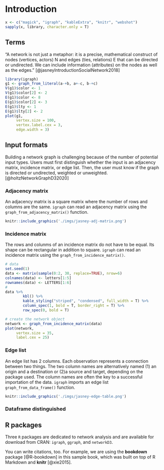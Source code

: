# Introduction {#intro}

```r
x <- c("magick", "igraph", "kableExtra", "knitr", "webshot")
sapply(x, library, character.only = T)
```

## Terms

"A network is not just a metaphor: it is a precise, mathematical construct of nodes (vertices, actors) N and edges (ties, relations) E that can be directed or undirected. We can include information
(attributes) on the nodes as well as the edges." [@jasneyIntroductionSocialNetwork2018]

```r
library(igraph)
g1 <- graph_from_literal(a-+b, a+-c, b-+c)
V(g1)$color <- 1
V(g1)$color[2] <- 2
E(g1)$color <- 8
E(g1)$color[2] <- 3
E(g1)$lty <- 1
E(g1)$lty[2] <- 2
plot(g1, 
     vertex.size = 100,
     vertex.label.cex = 3,
     edge.width = 3)


```

## Input formats

Building a network graph is challenging because of the number of potential input types. Users must first distinguish whether the input is an adjacency matrix, incidence matrix, or edge list.  Then, the user must know if the graph is directed or undirected, weighted or unweighted. 
[@holtzNetworkGraphD32020]

### Adjacency matrix

An adjacency matrix is a square matrix where the number of rows and columns are the same. `igraph` can read an adjacency matrix using the `graph_from_adjacency_matrix()` function.

```r

knitr::include_graphics('./imgs/jasney-adj-matrix.png')

```


### Incidence matrix

The rows and colunms of an incidence matrix do not have to be equal.  Its shape can be rectangular in addition to square. `igraph` can read an incidence matrix using the `graph_from_incidence_matrix()`.

<div class = "row">
<div class = "col-md-6">
```r
# data
set.seed(1)
data <- matrix(sample(0:2, 30, replace=TRUE), nrow=6)
colnames(data) <- letters[1:5]
rownames(data) <- LETTERS[1:6]
#
data %>%
        kbl() %>%
        kable_styling("striped", "condensed", full_width = T) %>%
        column_spec(1, bold = T, border_right = T) %>%
        row_spec(0, bold = T)
```
</div>
<div class = "col-md-6">
```r
# create the network object
network <- graph_from_incidence_matrix(data)
plot(network, 
     vertex.size = 35,
     label.cex = 25)
```
</div>
</div>

### Edge list

An edge list has 2 columns. Each observation represents a connection between two things.  The two column names are alternatively named (1) an origin and a destination or (2)a source and target, depending on the package used.  The column names are often the key to a successful importation of the data.  `igraph` imports an edge list `graph_from_data_frame()` function.

```r

knitr::include_graphics('./imgs/jasney-edge-table.png')

```






### Dataframe distinguished

## R packages

Three `R` packages are dedicated to network analysis and are available for download from CRAN:  `igraph`, `ggraph`, and `networkD3`.


You can write citations, too. For example, we are using the **bookdown** package [@R-bookdown] in this sample book, which was built on top of R Markdown and **knitr** [@xie2015].
